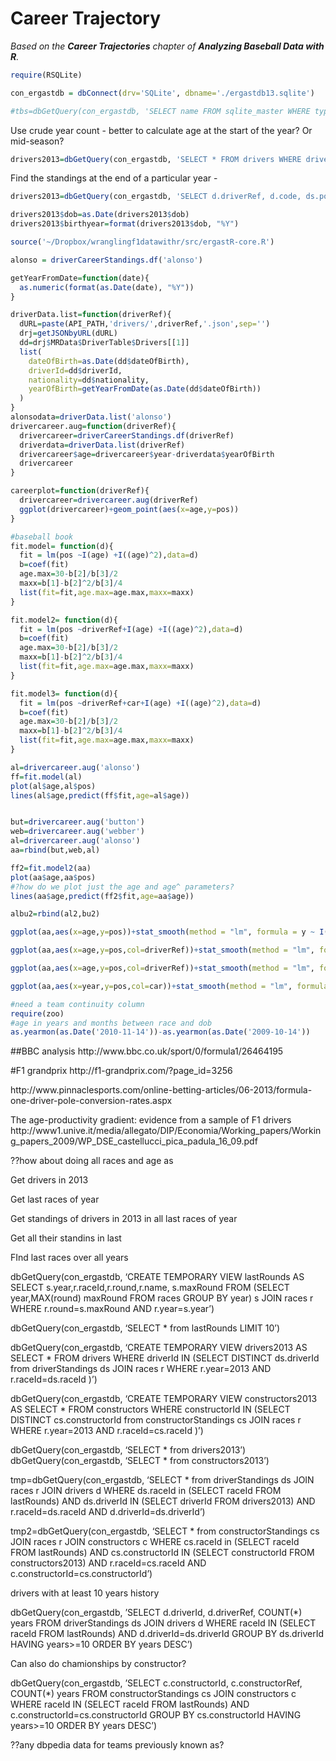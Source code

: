 # Career Trajectory


*Based on the **Career Trajectories** chapter of **Analyzing Baseball Data with R**.*

```r
require(RSQLite)

con_ergastdb = dbConnect(drv='SQLite', dbname='./ergastdb13.sqlite')

#tbs=dbGetQuery(con_ergastdb, 'SELECT name FROM sqlite_master WHERE type = "table"')
```


Use crude year count - better to calculate age at the start of the year? Or mid-season?

```r
drivers2013=dbGetQuery(con_ergastdb, 'SELECT * FROM drivers WHERE driverId IN (SELECT DISTINCT ds.driverId from driverStandings ds JOIN races r WHERE r.year=2013 AND r.raceId=ds.raceId )')


```

Find the standings at the end of a particular year - 

```r
drivers2013=dbGetQuery(con_ergastdb, 'SELECT d.driverRef, d.code, ds.position, d.dob FROM driverStandings ds JOIN drivers d WHERE ds.raceID IN (SELECT raceId FROM races WHERE year=2013 and round IN (SELECT MAX(round) FROM races WHERE year=2013)) AND ds.driverId=d.driverId')

drivers2013$dob=as.Date(drivers2013$dob)
drivers2013$birthyear=format(drivers2013$dob, "%Y")

```


```r
source('~/Dropbox/wranglingf1datawithr/src/ergastR-core.R')
```

```r
alonso = driverCareerStandings.df('alonso')

getYearFromDate=function(date){
  as.numeric(format(as.Date(date), "%Y")) 
}

driverData.list=function(driverRef){
  dURL=paste(API_PATH,'drivers/',driverRef,'.json',sep='')
  drj=getJSONbyURL(dURL)
  dd=drj$MRData$DriverTable$Drivers[[1]]
  list(
    dateOfBirth=as.Date(dd$dateOfBirth),
    driverId=dd$driverId,
    nationality=dd$nationality,
    yearOfBirth=getYearFromDate(as.Date(dd$dateOfBirth))
  )
}
alonsodata=driverData.list('alonso')
drivercareer.aug=function(driverRef){
  drivercareer=driverCareerStandings.df(driverRef)
  driverdata=driverData.list(driverRef)
  drivercareer$age=drivercareer$year-driverdata$yearOfBirth
  drivercareer
}

careerplot=function(driverRef){
  drivercareer=drivercareer.aug(driverRef)
  ggplot(drivercareer)+geom_point(aes(x=age,y=pos))
}

#baseball book
fit.model= function(d){
  fit = lm(pos ~I(age) +I((age)^2),data=d)
  b=coef(fit)
  age.max=30-b[2]/b[3]/2
  maxx=b[1]-b[2]^2/b[3]/4
  list(fit=fit,age.max=age.max,maxx=maxx)
}

fit.model2= function(d){
  fit = lm(pos ~driverRef+I(age) +I((age)^2),data=d)
  b=coef(fit)
  age.max=30-b[2]/b[3]/2
  maxx=b[1]-b[2]^2/b[3]/4
  list(fit=fit,age.max=age.max,maxx=maxx)
}

fit.model3= function(d){
  fit = lm(pos ~driverRef+car+I(age) +I((age)^2),data=d)
  b=coef(fit)
  age.max=30-b[2]/b[3]/2
  maxx=b[1]-b[2]^2/b[3]/4
  list(fit=fit,age.max=age.max,maxx=maxx)
}

al=drivercareer.aug('alonso')
ff=fit.model(al)
plot(al$age,al$pos)
lines(al$age,predict(ff$fit,age=al$age))


but=drivercareer.aug('button')
web=drivercareer.aug('webber')
al=drivercareer.aug('alonso')
aa=rbind(but,web,al)

ff2=fit.model2(aa)
plot(aa$age,aa$pos)
#?how do we plot just the age and age^ parameters?
lines(aa$age,predict(ff2$fit,age=aa$age))

albu2=rbind(al2,bu2)

ggplot(aa,aes(x=age,y=pos))+stat_smooth(method = "lm", formula = y ~ I(x-28) +I((x-28)^2)) +geom_point()

ggplot(aa,aes(x=age,y=pos,col=driverRef))+stat_smooth(method = "lm", formula = y ~ I(x-28) +I((x-28)^2)) +geom_point()

ggplot(aa,aes(x=age,y=pos,col=driverRef))+stat_smooth(method = "lm", formula = y ~ I(x-28) +I((x-28)^2)) +geom_point()+facet_wrap(~car)

ggplot(aa,aes(x=year,y=pos,col=car))+stat_smooth(method = "lm", formula = y ~ I(x-28) +I((x-28)^2)) +geom_point()

#need a team continuity column
require(zoo)
#age in years and months between race and dob
as.yearmon(as.Date('2010-11-14'))-as.yearmon(as.Date('2009-10-14'))
```


##BBC analysis
http://www.bbc.co.uk/sport/0/formula1/26464195

#F1 grandprix
http://f1-grandprix.com/?page_id=3256


http://www.pinnaclesports.com/online-betting-articles/06-2013/formula-one-driver-pole-conversion-rates.aspx


The age-productivity gradient: evidence from a sample of F1 drivers
http://www1.unive.it/media/allegato/DIP/Economia/Working_papers/Working_papers_2009/WP_DSE_castellucci_pica_padula_16_09.pdf

??how about doing all races and age as 


Get drivers in 2013

Get last races of year

Get standings of drivers in 2013 in all last races of year

Get all their standins in last 



FInd last races over all years 

dbGetQuery(con_ergastdb, 'CREATE TEMPORARY VIEW lastRounds AS SELECT s.year,r.raceId,r.round,r.name, s.maxRound FROM (SELECT year,MAX(round) maxRound FROM races GROUP BY year) s JOIN races r WHERE r.round=s.maxRound AND r.year=s.year')

dbGetQuery(con_ergastdb, 'SELECT * from lastRounds LIMIT 10')

dbGetQuery(con_ergastdb, 'CREATE TEMPORARY VIEW drivers2013 AS SELECT * FROM drivers WHERE driverId IN (SELECT DISTINCT ds.driverId from driverStandings ds JOIN races r WHERE r.year=2013 AND r.raceId=ds.raceId )')

dbGetQuery(con_ergastdb, 'CREATE TEMPORARY VIEW constructors2013 AS SELECT * FROM constructors WHERE constructorId IN (SELECT DISTINCT cs.constructorId from constructorStandings cs JOIN races r WHERE r.year=2013 AND r.raceId=cs.raceId )')

dbGetQuery(con_ergastdb, 'SELECT * from drivers2013')
dbGetQuery(con_ergastdb, 'SELECT * from constructors2013')

tmp=dbGetQuery(con_ergastdb, 'SELECT * from driverStandings ds JOIN races r JOIN drivers d WHERE ds.raceId in (SELECT raceId FROM lastRounds) AND ds.driverId IN (SELECT driverId FROM drivers2013) AND r.raceId=ds.raceId AND d.driverId=ds.driverId')

tmp2=dbGetQuery(con_ergastdb, 'SELECT * from constructorStandings cs JOIN races r JOIN constructors c WHERE cs.raceId in (SELECT raceId FROM lastRounds) AND cs.constructorId IN (SELECT constructorId FROM constructors2013) AND r.raceId=cs.raceId AND c.constructorId=cs.constructorId')

drivers with at least 10 years history

dbGetQuery(con_ergastdb, 'SELECT d.driverId, d.driverRef, COUNT(*) years FROM driverStandings ds JOIN drivers d WHERE raceId IN (SELECT raceId FROM lastRounds) AND d.driverId=ds.driverId GROUP BY ds.driverId HAVING years>=10 ORDER BY years DESC')

Can also do chamionships by constructor?

dbGetQuery(con_ergastdb, 'SELECT c.constructorId, c.constructorRef, COUNT(*) years FROM constructorStandings cs JOIN constructors c WHERE raceId IN (SELECT raceId FROM lastRounds) AND c.constructorId=cs.constructorId GROUP BY cs.constructorId HAVING years>=10 ORDER BY years DESC')

??any dbpedia data for teams previously known as?


